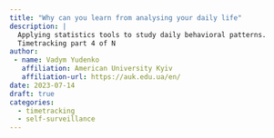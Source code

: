 ```yaml
---
title: "Why can you learn from analysing your daily life"
description: |
  Applying statistics tools to study daily behavioral patterns.
  Timetracking part 4 of N
author: 
 - name: Vadym Yudenko
   affiliation: American University Kyiv
   affiliation-url: https://auk.edu.ua/en/
date: 2023-07-14
draft: true 
categories:
  - timetracking
  - self-surveillance
---
```


